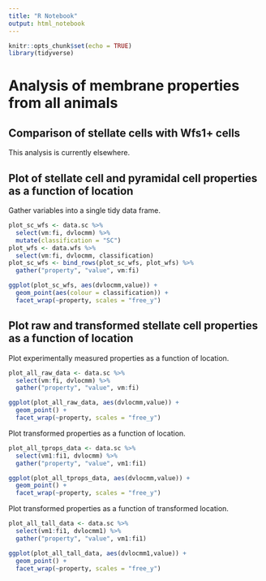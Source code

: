 ```yaml
---
title: "R Notebook"
output: html_notebook
---
```



```r
knitr::opts_chunk$set(echo = TRUE)
library(tidyverse)
```


# Analysis of membrane properties from all animals

## Comparison of stellate cells with Wfs1+ cells

This analysis is currently elsewhere.


## Plot of stellate cell and pyramidal cell properties as a function of location

Gather variables into a single tidy data frame.
```r
plot_sc_wfs <- data.sc %>%
  select(vm:fi, dvlocmm) %>%
  mutate(classification = "SC")
plot_wfs <- data.wfs %>%
  select(vm:fi, dvlocmm, classification)
plot_sc_wfs <- bind_rows(plot_sc_wfs, plot_wfs) %>%
  gather("property", "value", vm:fi)

ggplot(plot_sc_wfs, aes(dvlocmm,value)) +
  geom_point(aes(colour = classification)) +
  facet_wrap(~property, scales = "free_y")

```


## Plot raw and transformed stellate cell properties as a function of location

Plot experimentally measured properties as a function of location.
```r
plot_all_raw_data <- data.sc %>%
  select(vm:fi, dvlocmm) %>%
  gather("property", "value", vm:fi)

ggplot(plot_all_raw_data, aes(dvlocmm,value)) +
  geom_point() +
  facet_wrap(~property, scales = "free_y")
```


Plot transformed properties as a function of location.
```r
plot_all_tprops_data <- data.sc %>%
  select(vm1:fi1, dvlocmm) %>%
  gather("property", "value", vm1:fi1)

ggplot(plot_all_tprops_data, aes(dvlocmm,value)) +
  geom_point() +
  facet_wrap(~property, scales = "free_y")
```

Plot transformed properties as a function of transformed location.
```r
plot_all_tall_data <- data.sc %>%
  select(vm1:fi1, dvlocmm1) %>%
  gather("property", "value", vm1:fi1)

ggplot(plot_all_tall_data, aes(dvlocmm1,value)) +
  geom_point() +
  facet_wrap(~property, scales = "free_y")
```